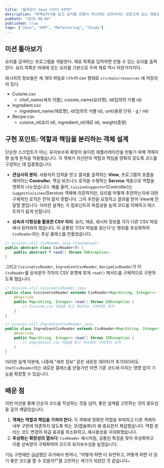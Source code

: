 ```yaml
---
title: "올라운더 Java 스터디 4주차"
description: "흑백요리사를 보고 요리를 만들어 먹으려던 김연서씨는 냉장고에 있는 재료로 요리를 만들어 먹으려고 한다. 제한된 재로 속에서 만들 수 있는 요리를 고민하는 것에 지쳐 만들 수 있는 요리를 파악할 수 있는 프로그램을 개발하고자 한다."
pubDate: "2025.08.04"
published: true
tags: ["Java", "OOP", "Refactoring", "Study"]
---
```


## 미션 톺아보기

요리를 검색하는 프로그램을 개발한다. 재료 목록을 입력하면 만들 수 있는 요리를 출력한다. 요리 목록은 아래에 있는 요리를 기본으로 두며 재료 역시 마찬가지이다.

레시피의 정보들은 세 개의 파일로 나누어 csv 형태로 `src/main/resources` 에 저장되어 있다.

- Cuisine.csv
  - chef_name(셰프 이름), cuisine_name(요리명), id(임의의 식별 id)
- Ingredient.csv
  - ingredient_name(재료명), id(임의의 식별 id), unit(용량 단위 - g / ml)
- Recipe.csv
  - cuisine_id(요리 id), ingredient_id(재료 id), weight(중량)

## 구현 포인트: 역할과 책임을 분리하는 객체 설계

단순한 스크립트가 아닌, 유지보수와 확장이 용이한 애플리케이션을 만들기 위해 객체지향 설계 원칙을 적용했습니다. 각 객체가 자신만의 역할과 책임을 명확히 갖도록 코드를 구성하는 데 집중했습니다.

-   **관심사의 분리**: 사용자의 입력을 받고 결과를 출력하는 **View**, 프로그램의 흐름을 제어하는 **Controller**, 핵심 비즈니스 로직을 수행하는 **Service** 계층으로 역할을 명확히 나누었습니다. 예를 들어, `CuisineSuggester`(Controller)는 `SuggestCuisines`(Service) 객체에 의존하지만, 요리를 어떻게 추천하는지에 대한 구체적인 로직은 전혀 알지 못합니다. 그저 추천을 요청하고 결과를 받아 View에 전달할 뿐입니다. 이러한 설계는 각 컴포넌트의 독립성을 높여 코드를 이해하고 테스트하기 쉽게 만듭니다.

-   **상속과 다형성을 활용한 CSV 처리**: 요리, 재료, 레시피 정보를 각각 다른 CSV 파일에서 읽어와야 했습니다. 이 공통된 'CSV 파일을 읽는다'는 행위를 추상화하여 `CsvReader`라는 추상 클래스를 만들었습니다.

```java
// mission.util.CsvReader.java (Conceptual)
public abstract class CsvReader<T> {
    public abstract T read() throws IOException;
}
```

그리고 `CuisineCsvReader`, `IngredientCsvReader`, `RecipeCsvReader`가 이 `CsvReader`를 상속받아 각자의 CSV 포맷에 맞게 `read()` 메서드를 구체적으로 구현하도록 했습니다.

```java
// mission.util.CuisineCsvReader.java
public class CuisineCsvReader extends CsvReader<Map<String, Integer>> {
    @Override
    public Map<String, Integer> read() throws IOException {
        // Cuisine.csv 파일을 읽고 파싱하는 구체적인 로직
    }
}

// mission.util.IngredientCsvReader.java
public class IngredientCsvReader extends CsvReader<Map<String, Integer>> {
    @Override
    public Map<String, Integer> read() throws IOException {
        // Ingredient.csv 파일을 읽고 파싱하는 구체적인 로직
    }
}
```

이러한 설계 덕분에, 나중에 "셰프 정보" 같은 새로운 데이터가 추가되더라도 `ChefCsvReader`라는 새로운 클래스를 만들기만 하면 기존 코드에 미치는 영향 없이 기능을 확장할 수 있습니다.

## 배운 점

이번 미션을 통해 단순히 코드를 작성하는 것을 넘어, 좋은 설계를 고민하는 것의 중요성을 깊이 깨달았습니다.

1.  **객체는 역할과 책임을 가져야 한다**: 각 객체에 명확한 역할을 부여하고 다른 객체의 내부 구현에 의존하지 않도록 하는 것(캡슐화)이 왜 중요한지 체감했습니다. 역할 분리는 코드 변경의 파급 효과를 최소화하고, 재사용성을 극대화했습니다.
2.  **추상화는 확장성의 열쇠다**: `CsvReader` 예시처럼, 공통된 특징을 찾아 추상화하고 이를 상속받아 구체화하여 코드의 유지보수성을 높였습니다.

기능 구현에만 급급했던 과거에서 벗어나, "어떻게 하면 더 유연하고, 어떻게 하면 더 읽기 좋은 코드를 짤 수 있을까?"를 고민하는 계기가 되었던 것 같습니다~
